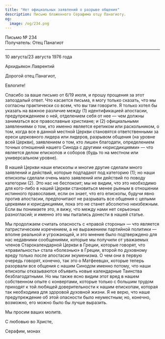 ```yaml
---
title: "Нет официальных заявлений о разрыве общения"
description: Письмо блаженного Серафима отцу Панагиоту.
og:
  image: /og/234.png
---
```


<div style={{textAlign:'right', fontFamily:'monospace'}}>Письмо № 234</div>
<div style={{textAlign:'left', fontFamily:'monospace'}}>Получатель: Отец Панагиот</div>

---

10 августа/23 августа 1976 года

Архидьякон Лаврентий

Дорогой отец Панагиот,

Евлогите!

Спасибо за ваше письмо от 6/19 июля, и прошу прощения за этот запоздалый ответ. Что касается письма, я могу только сказать, что мы согласны практически со всем, что вы там говорите. Я только хотел бы указать на важное различие между (1) идентификацией апостасии, предупреждением о ней, отделением себя от нее — чем должны заниматься все православные христиане; и (2) официальными заявлениями о том, кто именно является еретиком или раскольником, о том, когда все в данной местной Церкви становятся ответственными за ереси церковного лидера или лидеров, разрывом общения (на уровне всей Церкви), заявлением о том, кто лишен благодати, определением точных отношений нашего Синода с другими «юрисдикциями» — что является делом епископов и соборов (будь то на местном или универсальном уровне).

В нашей Церкви наши епископы и многие другие сделали много заявлений и действий, которые подпадают под категорию (1); но наши епископы сделали очень мало заявлений или действий по поводу категории (2). Это нас не беспокоит; мы не видим, что это необходимо для кого-либо в нашей Церкви становиться менее рьяным в отношении истинного православия, если он знает, что его епископы, будучи явно против апостасии, предпочитают не разрывать все общения с целыми церквями и юрисдикциями, пока это не станет абсолютно неизбежным. Если вы понимаете это, я вижу, что между нами нет серьезных разногласий; и именно это мы пытались донести в нашей статье.

Мы продолжаем считать опасность с «правой стороны» — что является патристическим изречением, а не выражением партийной политики — вполне реальной и угрожающей, и это мнение было подтверждено для нас недавними сообщениями, которые мы получили от уважаемых членов Старокалендарной Церкви в Греции, которые говорят, что «правильность» стала «болезнью» в Греции, второй по духовному вреду только после апостасии экуменизма. О чем они в первую очередь говорят, конечно, так это о Матфеевцах, которые теперь разорвали все общения с нашим Синодом именно потому, что наши епископы отказываются объявить новые календарные Таинства безблагодатными. Но мы также ясно видим этот вред в нашем собственном опыте с конвертами, которые только с большим трудом приходят к той любящей доверительности к нашим епископам, которая так необходима для здоровой духовной жизни. Я не верю, что наше предупреждение об этой опасности было неуместным; но, конечно, возможно, его можно было бы лучше выразить.

Мы просим ваших молитв.

С любовью во Христе,

Серафим, монах